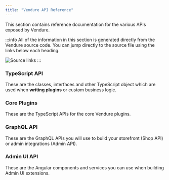 ```yaml
---
title: "Vendure API Reference"
---
```


This section contains reference documentation for the various APIs exposed by Vendure.

:::info
All of the information in this section is generated directly from the Vendure source code. You can jump directly
to the source file using the links below each heading.

![Source links](./links.webp)
:::

### TypeScript API

These are the classes, interfaces and other TypeScript object which are used when **writing plugins** or custom business logic.

### Core Plugins

These are the TypeScript APIs for the core Vendure plugins.

### GraphQL API

These are the GraphQL APIs you will use to build your storefront (Shop API) or admin integrations (Admin API).

### Admin UI API

These are the Angular components and services you can use when building Admin UI extensions.
